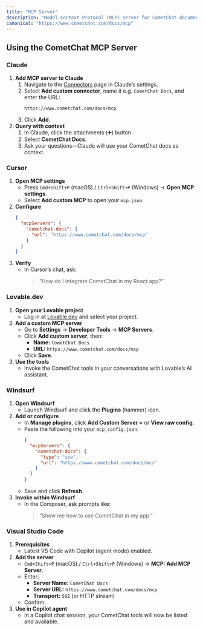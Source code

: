 ```yaml
---
title: "MCP Server"
description: "Model Context Protocol (MCP) server for CometChat documentation"
canonical: "https://www.cometchat.com/docs/mcp"
---
```


## Using the CometChat MCP Server

### Claude

1. **Add MCP server to Claude**  
   1. Navigate to the [Connectors](https://claude.ai) page in Claude’s settings.  
   2. Select **Add custom connector**, name it e.g. `CometChat Docs`, and enter the URL:  
      ```
      https://www.cometchat.com/docs/mcp
      ```  
   3. Click **Add**.  
2. **Query with context**  
   1. In Claude, click the attachments (➕) button.  
   2. Select **CometChat Docs**.  
   3. Ask your questions—Claude will use your CometChat docs as context.

### Cursor

1. **Open MCP settings**  
   - Press `Cmd+Shift+P` (macOS) / `Ctrl+Shift+P` (Windows) → **Open MCP settings**.  
   - Select **Add custom MCP** to open your `mcp.json`.  
2. **Configure**  
   ```json
   {
     "mcpServers": {
       "cometchat-docs": {
         "url": "https://www.cometchat.com/docs/mcp"
       }
     }
   }
   ```
3. **Verify**  
   - In Cursor’s chat, ask:  
     > “How do I integrate CometChat in my React app?”  

### Lovable.dev

1. **Open your Lovable project**  
   - Log in at [Lovable.dev](https://lovable.dev) and select your project.  
2. **Add a custom MCP server**  
   - Go to **Settings** → **Developer Tools** → **MCP Servers**.  
   - Click **Add custom server**, then:  
     - **Name:** `CometChat Docs`  
     - **URL:** `https://www.cometchat.com/docs/mcp`  
   - Click **Save**.  
3. **Use the tools**  
   - Invoke the CometChat tools in your conversations with Lovable’s AI assistant.

### Windsurf

1. **Open Windsurf**  
   - Launch Windsurf and click the **Plugins** (hammer) icon.  
2. **Add or configure**  
   - In **Manage plugins**, click **Add Custom Server +** or **View raw config**.  
   - Paste the following into your `mcp_config.json`:
     ```json
     {
       "mcpServers": {
         "cometchat-docs": {
           "type": "sse",
           "url": "https://www.cometchat.com/docs/mcp"
         }
       }
     }
     ```
   - Save and click **Refresh**.  
3. **Invoke within Windsurf**  
   - In the Composer, ask prompts like:  
     > “Show me how to use CometChat in my app.”

### Visual Studio Code

1. **Prerequisites**  
   - Latest VS Code with Copilot (agent mode) enabled.  
2. **Add the server**  
   - `Cmd+Shift+P` (macOS) / `Ctrl+Shift+P` (Windows) → **MCP: Add MCP Server**.  
   - Enter:  
     - **Server Name:** `CometChat Docs`  
     - **Server URL:** `https://www.cometchat.com/docs/mcp`  
     - **Transport:** `SSE` (or HTTP stream)  
   - Confirm.  
3. **Use in Copilot agent**  
   - In a Copilot chat session, your CometChat tools will now be listed and available.
